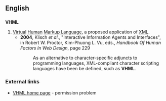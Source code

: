 ==English==
{{rfv}}

==={{initialism}}===
'''VHML'''

# [[virtual|Virtual]] [[human|Human]] [[markup language|Markup Language]], a proposed application of [[XML]].
#* '''2004''', Klisch ''et al''., "Interactive Information Agents and Interfaces", in Robert W. Proctor, Kim-Phuong L. Vu, eds., ''Handbook Of Human Factors In Web Design'', page 229
#*: As an alternative to character-specific adjuncts to programming languages, XML-compliant character scripting languages have been be defined, such as '''VHML'''.

===External links===
*[http://www.vhml.org/ VHML home page] - permission problem
{{pedialite|XML}}